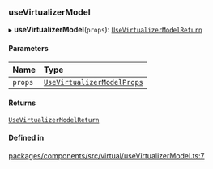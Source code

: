 ### useVirtualizerModel

▸ **useVirtualizerModel**(`props`): [`UseVirtualizerModelReturn`](modules.md#usevirtualizermodelreturn)

#### Parameters

| Name    | Type                                                              |
| :------ | :---------------------------------------------------------------- |
| `props` | [`UseVirtualizerModelProps`](modules.md#usevirtualizermodelprops) |

#### Returns

[`UseVirtualizerModelReturn`](modules.md#usevirtualizermodelreturn)

#### Defined in

[packages/components/src/virtual/useVirtualizerModel.ts:7](https://github.com/vtex/shoreline/blob/bf9009f50/packages/components/src/virtual/useVirtualizerModel.ts#L7)
